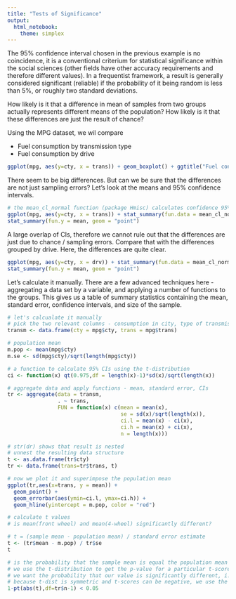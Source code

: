 ```yaml
---
title: "Tests of Significance"
output: 
  html_notebook: 
    theme: simplex
---
```


The 95% confidence interval chosen in the previous example is no coincidence, it is a conventional criterium for statistical significance within the social sciences (other fields have other accuracy requirements and therefore different values). In a frequentist framework, a result is generally considered significant (reliable) if the probability of it being random is less than 5%, or roughly two standard deviations.

How likely is it that a difference in mean of samples from two groups actually represents different means of the population? How likely is it that these differences are just the result of chance?

Using the MPG dataset, we wil compare

+ Fuel consumption by transmission type
+ Fuel consumption by drive


```r
ggplot(mpg, aes(y=cty, x = trans)) + geom_boxplot() + ggtitle("Fuel consumption by transmission type")
```
There seem to be big differences. But can we be sure that the differences are not just sampling errors? Let's look at the means and 95% confidence intervals.
```r
# the mean_cl_normal function (package Hmisc) calculates confidence 95% intervals (and others if specified)
ggplot(mpg, aes(y=cty, x = trans)) + stat_summary(fun.data = mean_cl_normal, geom = "errorbar") +
stat_summary(fun.y = mean, geom = "point") 
```
A large overlap of CIs, therefore we cannot rule out that the differences are just due to chance / sampling errors.
Compare that with the differences grouped by drive. Here, the differences are quite clear.
```r
ggplot(mpg, aes(y=cty, x = drv)) + stat_summary(fun.data = mean_cl_normal, geom = "errorbar") +
stat_summary(fun.y = mean, geom = "point")
```
Let's calculate it manually. There are a few advanced techniques here - aggregating a data set by a variable, and applying a number of functions to the groups. This gives us a table of summary statistics containing the mean, standard error, confidence intervals, and size of the sample.

```r
# let's calcualate it manually
# pick the two relevant columns - consumption in city, type of transmission
transm <- data.frame(cty = mpg$cty, trans = mpg$trans)

# population mean
m.pop <- mean(mpg$cty)
m.se <- sd(mpg$cty)/sqrt(length(mpg$cty))

# a function to calculate 95% CIs using the t-distribution
ci <- function(x) qt(0.975,df = length(x)-1)*sd(x)/sqrt(length(x))

# aggregate data and apply functions - mean, standard error, CIs
tr <- aggregate(data = transm, 
                . ~ trans, 
                FUN = function(x) c(mean = mean(x), 
                                    se = sd(x)/sqrt(length(x)),
                                    ci.l = mean(x) - ci(x), 
                                    ci.h = mean(x) + ci(x),
                                    n = length(x)))

# str(dr) shows that result is nested
# unnest the resulting data structure
t <- as.data.frame(tr$cty)
tr <- data.frame(trans=tr$trans, t)

# now we plot it and superimpose the population mean
ggplot(tr,aes(x=trans, y = mean)) + 
  geom_point() +
  geom_errorbar(aes(ymin=ci.l, ymax=ci.h)) + 
  geom_hline(yintercept = m.pop, color = "red")

# calculate t values
# is mean(front wheel) and mean(4-wheel) significantly different?

# t = (sample mean - population mean) / standard error estimate
t <- (tr$mean - m.pop) / tr$se
t

# is the probability that the sample mean is equal the population mean smaller than 5%?
# we use the t-distribution to get the p-value for a particular t-score
# we want the probability that our value is significantly different, i.e. outside the 95% CI
# because t-dist is symmetric and t-scores can be negative, we use the absolute value
1-pt(abs(t),df=tr$n-1) < 0.05

```
